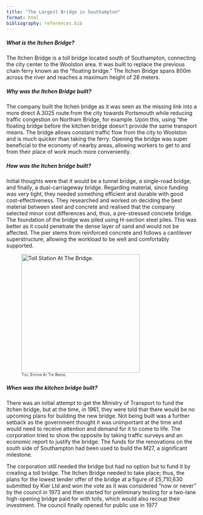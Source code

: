 ```yaml
---
title: "The Largest Bridge in Southampton"
format: html
bibliography: references.bib
---
```


##### What is the Itchen Bridge?

The Itchen Bridge is a toll bridge located south of Southampton, connecting the city center to the Woolston area. It was built to replace the previous chain ferry known as the "floating bridge." The Itchen Bridge spans 800m across the river and reaches a maximum height of 28 meters.

##### Why was the Itchen Bridge built?

The company built the Itchen bridge as it was seen as the missing link into a more direct A.3025 route from the city towards Portsmouth while reducing traffic congestion on Northam Bridge, for example. Upon this, using "the floating bridge before the kitchen bridge doesn't provide the same transport means. The bridge allows constant traffic flow from the city to Woolston and is much quicker than taking the ferry. Opening the bridge was super beneficial to the economy of nearby areas, allowing workers to get to and from their place of work much more conveniently.

##### How was the Itchen bridge built?

Initial thoughts were that it would be a tunnel bridge, a single-road bridge, and finally, a dual-carriageway bridge. Regarding material, since funding was very tight, they needed something efficient and durable with good cost-effectiveness. They researched and worked on deciding the best material between steel and concrete and realised that the company selected minor cost differences and, thus, a pre-stressed concrete bridge. The foundation of the bridge was piled using H-section steel piles. This was better as it could penetrate the dense layer of sand and would not be affected. The pier stems from reinforced concrete and follows a cantilever superstructure, allowing the workload to be well and comfortably supported.

![^~[Toll Station At The Bridge.]{.smallcaps}~^](image/TollSmall.jpg){width="312"}

##### When was the kitchen bridge built?

There was an initial attempt to get the Ministry of Transport to fund the Itchen bridge, but at the time, in 1961, they were told that there would be no upcoming plans for building the new bridge. Not being built was a further setback as the government thought it was unimportant at the time and would need to receive attention and demand for it to come to life. The corporation tried to show the opposite by taking traffic surveys and an economic report to justify the bridge. The funds for the renovations on the south side of Southampton had been used to build the M27, a significant milestone.

The corporation still needed the bridge but had no option but to fund it by creating a toll bridge. The Itchen Bridge needed to take place; thus, the plans for the lowest tender offer of the bridge at a figure of £5,710,630 submitted by Kier Ltd and won the vote as it was considered "now or never" by the council in 1973 and then started for preliminary testing for a two-lane high-opening bridge paid for with tolls, which would also recoup their investment. The council finally opened for public use in 1977